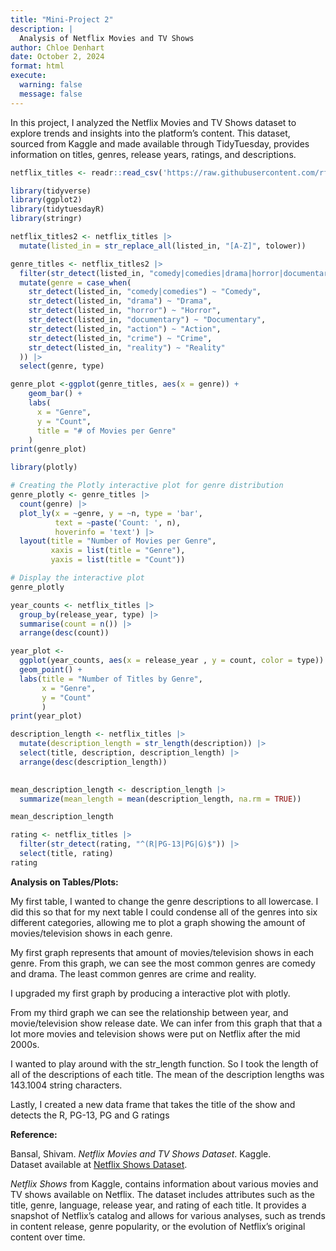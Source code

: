 ```yaml
---
title: "Mini-Project 2"
description: |
  Analysis of Netflix Movies and TV Shows
author: Chloe Denhart
date: October 2, 2024
format: html
execute: 
  warning: false
  message: false
---
```


In this project, I analyzed the Netflix Movies and TV Shows dataset to explore trends and insights into the platform's content. This dataset, sourced from Kaggle and made available through TidyTuesday, provides information on titles, genres, release years, ratings, and descriptions.

```r
netflix_titles <- readr::read_csv('https://raw.githubusercontent.com/rfordatascience/tidytuesday/master/data/2021/2021-04-20/netflix_titles.csv')
```

```r
library(tidyverse)
library(ggplot2)
library(tidytuesdayR)
library(stringr)
```

```r
netflix_titles2 <- netflix_titles |>
  mutate(listed_in = str_replace_all(listed_in, "[A-Z]", tolower))
```

```r
genre_titles <- netflix_titles2 |>
  filter(str_detect(listed_in, "comedy|comedies|drama|horror|documentary|action|crime|reality")) |>
  mutate(genre = case_when(
    str_detect(listed_in, "comedy|comedies") ~ "Comedy",
    str_detect(listed_in, "drama") ~ "Drama",
    str_detect(listed_in, "horror") ~ "Horror",
    str_detect(listed_in, "documentary") ~ "Documentary",
    str_detect(listed_in, "action") ~ "Action",
    str_detect(listed_in, "crime") ~ "Crime",
    str_detect(listed_in, "reality") ~ "Reality"
  )) |>
  select(genre, type)

```

```r
genre_plot <-ggplot(genre_titles, aes(x = genre)) +
    geom_bar() +
    labs(
      x = "Genre",
      y = "Count",
      title = "# of Movies per Genre"
    )
print(genre_plot)
```

```r
library(plotly)

# Creating the Plotly interactive plot for genre distribution
genre_plotly <- genre_titles |>
  count(genre) |>
  plot_ly(x = ~genre, y = ~n, type = 'bar', 
          text = ~paste('Count: ', n), 
          hoverinfo = 'text') |>
  layout(title = "Number of Movies per Genre",
         xaxis = list(title = "Genre"),
         yaxis = list(title = "Count"))

# Display the interactive plot
genre_plotly

```

```r
year_counts <- netflix_titles |>
  group_by(release_year, type) |>
  summarise(count = n()) |>
  arrange(desc(count))

```

```r
year_plot <- 
  ggplot(year_counts, aes(x = release_year , y = count, color = type)) +
  geom_point() +
  labs(title = "Number of Titles by Genre", 
       x = "Genre", 
       y = "Count"
       )
print(year_plot)
```

```r
description_length <- netflix_titles |>
  mutate(description_length = str_length(description)) |>
  select(title, description, description_length) |>
  arrange(desc(description_length))
  
```

```r
mean_description_length <- description_length |>
  summarize(mean_length = mean(description_length, na.rm = TRUE))

mean_description_length
```

```r
rating <- netflix_titles |>
  filter(str_detect(rating, "^(R|PG-13|PG|G)$")) |>
  select(title, rating)
rating
```

**Analysis on Tables/Plots:**

My first table, I wanted to change the genre descriptions to all lowercase. I did this so that for my next table I could condense all of the genres into six different categories, allowing me to plot a graph showing the amount of movies/television shows in each genre.

My first graph represents that amount of movies/television shows in each genre. From this graph, we can see the most common genres are comedy and drama. The least common genres are crime and reality.

I upgraded my first graph by producing a interactive plot with plotly.

From my third graph we can see the relationship between year, and movie/television show release date. We can infer from this graph that that a lot more movies and television shows were put on Netflix after the mid 2000s.

I wanted to play around with the str_length function. So I took the length of all of the descriptions of each title. The mean of the description lengths was 143.1004 string characters.

Lastly, I created a new data frame that takes the title of the show and detects the R, PG-13, PG and G ratings

**Reference:**

Bansal, Shivam. *Netflix Movies and TV Shows Dataset*. Kaggle.\
Dataset available at [Netflix Shows Dataset](https://www.kaggle.com/datasets/shivamb/netflix-shows).

*Netflix Shows* from Kaggle, contains information about various movies and TV shows available on Netflix. The dataset includes attributes such as the title, genre, language, release year, and rating of each title. It provides a snapshot of Netflix's catalog and allows for various analyses, such as trends in content release, genre popularity, or the evolution of Netflix's original content over time.
